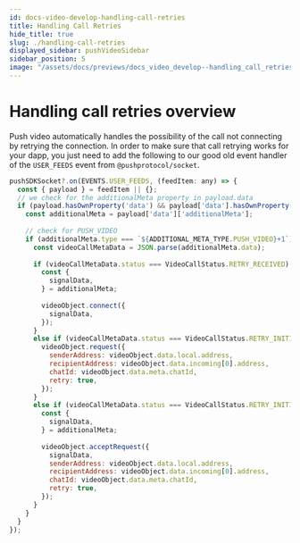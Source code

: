 ```yaml
---
id: docs-video-develop-handling-call-retries
title: Handling Call Retries
hide_title: true
slug: ./handling-call-retries
displayed_sidebar: pushVideoSidebar
sidebar_position: 5
image: "/assets/docs/previews/docs_video_develop--handling_call_retries.png"
---
```


# Handling call retries overview 
Push video automatically handles the possibility of the call not connecting by retrying the connection. In order to make sure that call retrying works for your dapp, you just need to add the following to our good old event handler of the `USER_FEEDS` event from `@pushprotocol/socket`.

<head>
  <title>Handling Call Retries | Push Video | Push Documentation</title>
</head>

```jsx
pushSDKSocket?.on(EVENTS.USER_FEEDS, (feedItem: any) => {
  const { payload } = feedItem || {};
  // we check for the additionalMeta property in payload.data
  if (payload.hasOwnProperty('data') && payload['data'].hasOwnProperty('additionalMeta')) {
    const additionalMeta = payload['data']['additionalMeta'];
    
    // check for PUSH_VIDEO
    if (additionalMeta.type === `${ADDITIONAL_META_TYPE.PUSH_VIDEO}+1`){
      const videoCallMetaData = JSON.parse(additionalMeta.data);
      
      if (videoCallMetaData.status === VideoCallStatus.RETRY_RECEIVED) {
        const {
          signalData,
        } = additionalMeta;
        
        videoObject.connect({
          signalData,
        });
      }
      else if (videoCallMetaData.status === VideoCallStatus.RETRY_INITIALIZED && videoObject.isInitiator()) {
        videoObject.request({
          senderAddress: videoObject.data.local.address,
          recipientAddress: videoObject.data.incoming[0].address,
          chatId: videoObject.data.meta.chatId,
          retry: true,
        });
      }
      else if (videoCallMetaData.status === VideoCallStatus.RETRY_INITIALIZED && !videoObject.isInitiator()) {
        const {
          signalData,
        } = additionalMeta;
        
        videoObject.acceptRequest({
          signalData,
          senderAddress: videoObject.data.local.address,
          recipientAddress: videoObject.data.incoming[0].address,
          chatId: videoObject.data.meta.chatId,
          retry: true,
        });
      }
    }
  }
});
```